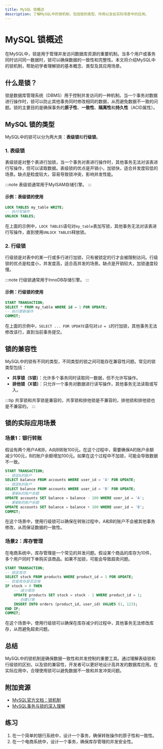 ```yaml
---
title: MySQL 锁概述
description: 了解MySQL中的锁机制，包括锁的类型、作用以及在实际场景中的应用。
---
```


# MySQL 锁概述

在MySQL中，锁是用于管理并发访问数据库资源的重要机制。当多个用户或事务同时访问同一数据时，锁可以确保数据的一致性和完整性。本文将介绍MySQL中的锁机制，帮助初学者理解锁的基本概念、类型及其应用场景。

## 什么是锁？

锁是数据库管理系统（DBMS）用于控制并发访问的一种机制。当一个事务对数据进行操作时，锁可以防止其他事务同时修改相同的数据，从而避免数据不一致的问题。锁的主要目的是确保事务的**原子性**、**一致性**、**隔离性**和**持久性**（ACID属性）。

## MySQL 锁的类型

MySQL中的锁可以分为两大类：**表级锁**和**行级锁**。

### 1. 表级锁

表级锁是对整个表进行加锁，当一个事务对表进行操作时，其他事务无法对该表进行写操作，但可以读取数据。表级锁的优点是开销小，加锁快，适合并发度较低的场景。缺点是粒度较大，容易导致锁冲突，影响并发性能。

:::note
表级锁通常用于MyISAM存储引擎。
:::

#### 示例：表级锁的使用

```sql
LOCK TABLES my_table WRITE;
-- 执行写操作
UNLOCK TABLES;
```

在上面的示例中，`LOCK TABLES`语句对`my_table`表加写锁，其他事务无法对该表进行写操作，直到使用`UNLOCK TABLES`释放锁。

### 2. 行级锁

行级锁是对表中的某一行或多行进行加锁，只有被锁定的行才会被限制访问。行级锁的优点是粒度小，并发度高，适合高并发的场景。缺点是开销较大，加锁速度较慢。

:::note
行级锁通常用于InnoDB存储引擎。
:::

#### 示例：行级锁的使用

```sql
START TRANSACTION;
SELECT * FROM my_table WHERE id = 1 FOR UPDATE;
-- 执行更新操作
COMMIT;
```

在上面的示例中，`SELECT ... FOR UPDATE`语句对`id = 1`的行加锁，其他事务无法修改该行，直到当前事务提交。

## 锁的兼容性

MySQL中的锁有不同的类型，不同类型的锁之间可能存在兼容性问题。常见的锁类型包括：

- **共享锁（S锁）**：允许多个事务同时读取同一数据，但不允许写操作。
- **排他锁（X锁）**：只允许一个事务对数据进行读写操作，其他事务无法读取或写入。

:::tip
共享锁和共享锁是兼容的，共享锁和排他锁是不兼容的，排他锁和排他锁也是不兼容的。
:::

## 锁的实际应用场景

### 场景1：银行转账

假设有两个用户A和B，A向B转账100元。在这个过程中，需要确保A的账户余额减少100元，B的账户余额增加100元。如果在这个过程中不加锁，可能会导致数据不一致。

```sql
START TRANSACTION;
-- 锁定A的账户
SELECT balance FROM accounts WHERE user_id = 'A' FOR UPDATE;
-- 锁定B的账户
SELECT balance FROM accounts WHERE user_id = 'B' FOR UPDATE;
-- 更新A的账户余额
UPDATE accounts SET balance = balance - 100 WHERE user_id = 'A';
-- 更新B的账户余额
UPDATE accounts SET balance = balance + 100 WHERE user_id = 'B';
COMMIT;
```

在这个场景中，使用行级锁可以确保在转账过程中，A和B的账户不会被其他事务修改，从而保证数据的一致性。

### 场景2：库存管理

在电商系统中，库存管理是一个常见的并发问题。假设某个商品的库存为10件，多个用户同时下单购买该商品。如果不加锁，可能会导致超卖问题。

```sql
START TRANSACTION;
-- 锁定库存
SELECT stock FROM products WHERE product_id = 1 FOR UPDATE;
-- 检查库存是否足够
IF stock > 0 THEN
    -- 减少库存
    UPDATE products SET stock = stock - 1 WHERE product_id = 1;
    -- 创建订单
    INSERT INTO orders (product_id, user_id) VALUES (1, 123);
END IF;
COMMIT;
```

在这个场景中，使用行级锁可以确保在库存减少的过程中，其他事务无法修改库存，从而避免超卖问题。

## 总结

MySQL中的锁机制是确保数据一致性和并发控制的重要工具。通过理解表级锁和行级锁的区别，以及锁的兼容性，开发者可以更好地设计高并发的数据库应用。在实际应用中，合理使用锁可以避免数据不一致和并发冲突问题。

## 附加资源

- [MySQL官方文档：锁机制](https://dev.mysql.com/doc/refman/8.0/en/innodb-locking.html)
- [MySQL事务与锁的深入理解](https://www.mysql.com/why-mysql/white-papers/mysql-transactional-locking/)

## 练习

1. 在一个简单的银行系统中，设计一个事务，确保转账操作的原子性和一致性。
2. 在一个电商系统中，设计一个事务，确保库存管理的并发安全性。
